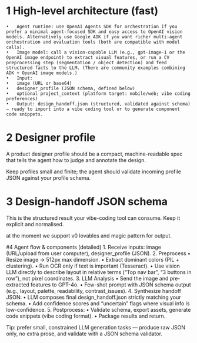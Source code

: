 # 1 High-level architecture (fast)
	•	Agent runtime: use OpenAI Agents SDK for orchestration if you prefer a minimal agent-focused SDK and easy access to OpenAI vision models. Alternatively use Google ADK if you want richer multi-agent orchestration and evaluation tools (both are compatible with model calls).  ￼
	•	Image model: call a vision-capable LLM (e.g., gpt-image-1 or the OpenAI image endpoint) to extract visual features, or run a CV preprocessing step (segmentation / object detection) and feed structured facts to the LLM. (There are community examples combining ADK + OpenAI image models.)  ￼
	•	Input:
	•	image (URL or base64)
	•	designer_profile (JSON schema, defined below)
	•	optional project_context (platform target: mobile/web; vibe coding preferences)
	•	Output: design_handoff.json (structured, validated against schema) — ready to import into a vibe coding tool or to generate component code snippets.

# 2 Designer profile

A product designer profile should be a compact, machine-readable spec that tells the agent how to judge and annotate the design.

Keep profiles small and finite; the agent should validate incoming profile JSON against your profile schema.

# 3 Design-handoff JSON schema

This is the structured result your vibe-coding tool can consume. Keep it explicit and normalised.

at the moment we support v0 lovables and magic pattern for output. 

#4 Agent flow & components (detailed)
	1.	Receive inputs: image (URL/upload from user computer), designer_profile (JSON).
  2.	Preprocess
	•	Resize image → 512px max dimension.
	•	Extract dominant colors (PIL + clustering).
	•	Run OCR only if text is important (Tesseract).
  •	Use vision LLM directly to describe layout in relative terms (“Top nav bar”, “3 buttons in row”), not pixel coordinates.
	3.	LLM Analysis
	•	Send the image and pre-extracted features to GPT-4o.
	•	Few-shot prompt with JSON schema output (e.g., layout, palette, readability, contrast_issues).
	4.	Synthesize handoff JSON:
	•	LLM composes final design_handoff.json strictly matching your schema.
	•	Add confidence scores and “uncertain” flags where visual info is low-confidence.
	5.	Postprocess:
	•	Validate schema, export assets, generate code snippets (vibe coding format).
	•	Package results and return.

Tip: prefer small, constrained LLM generation tasks — produce raw JSON only, no extra prose, and validate with a JSON schema validator.